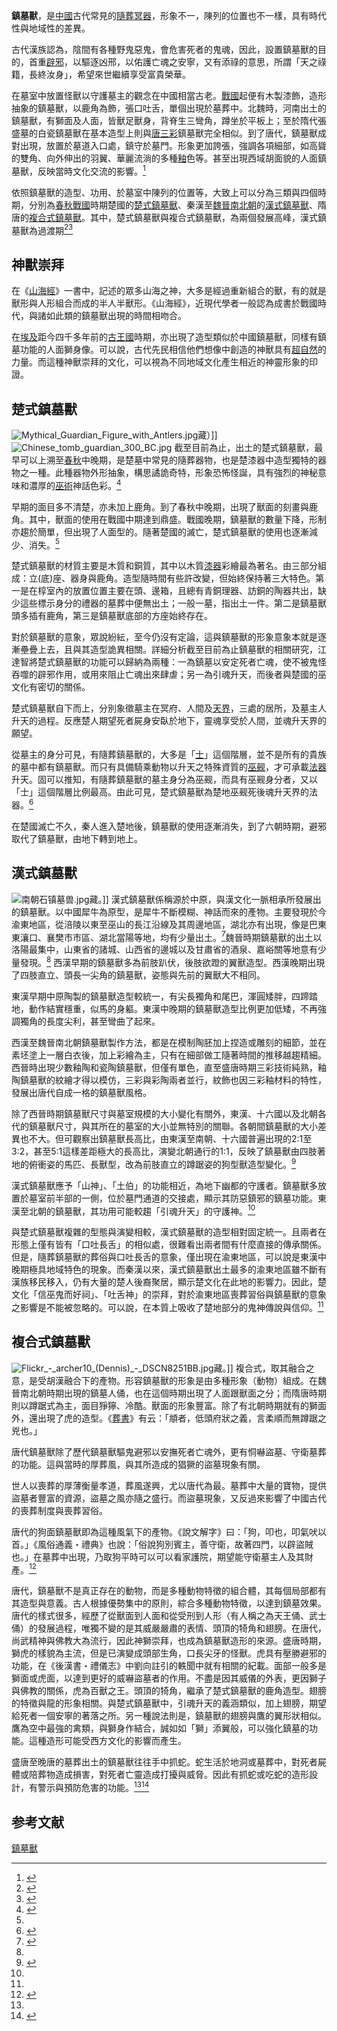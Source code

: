 '''鎮墓獸'''，是[[中國|中國]]古代常見的[[陪葬品|隨葬冥器]]，形象不一，陳列的位置也不一樣，具有時代性與地域性的差異。

古代漢族認為，陰間有各種野鬼惡鬼，會危害死者的鬼魂，因此，設置鎮墓獸的目的，首重[[辟邪|辟邪]]，以驅逐凶邢，以佑護亡魂之安寧，又有添祿的意思，所謂「天之祿籍，長終汝身」，希望來世繼續享受富貴榮華。

在墓室中放置怪獸以守護墓主的觀念在中國相當古老。[[戰國|戰國]]起便有木製漆飾，造形抽象的鎮墓獸，以鹿角為飾，張口吐舌，單個出現於墓葬中。北魏時，河南出土的鎮墓獸，有獅面及人面，皆獸足獸身，背脊生三彎角，蹲坐於平板上；至於隋代張盛墓的白瓷鎮墓獸在基本造型上則與[[唐三彩|唐三彩]]鎮墓獸完全相似。到了唐代，鎮墓獸成對出現，放置於墓道入口處，鎮守於墓門。形象更加誇張，強調各項細部，如高聳的雙角、向外伸出的羽翼、華麗流淌的多種[[釉|釉]]色等。甚至出現西域胡面貌的人面鎮墓獸，反映當時文化交流的影響。<ref>{{Cite book|title=“鎮墓獸”源流考|last=袁朝、李儒勝|first=|publisher=中南民族大學學報：人文社會科學版|year=2005|isbn=|location=|pages=147－150}}</ref>

依照鎮墓獸的造型、功用、於墓室中陳列的位置等，大致上可以分為三類與四個時期，分別為[[春秋戰國|春秋戰國]]時期楚國的[[楚式鎮墓獸|楚式鎮墓獸]]、秦漢至[[魏晉南北朝|魏晉南北朝]]的[[漢式鎮墓獸|漢式鎮墓獸]]、隋唐的[[複合式鎮墓獸|複合式鎮墓獸]]。其中，楚式鎮墓獸與複合式鎮墓獸，為兩個發展高峰，漢式鎮墓獸為過渡期<ref name=":0">{{Cite journal|title=從長沙地區戰國早，中期帶鎮墓獸楚墓看葬俗的傳播與轉換|author=王詩涵|url=|journal=早期中國史研究|issue=一|doi=|others=|year=|volume=七|page=89-117|pmid=}}</ref><ref name=":7">{{Cite journal|title=魏晉鎮墓獸俑分期研究|author=張成|url=|journal=中央民族大學，碩士學務論文|issue=|doi=|others=|year=2010年5月|volume=|page=１－７８|pmid=}}</ref>

== 神獸崇拜 ==
在《[[山海經|山海經]]》一書中，記述的眾多山海之神，大多是經過重新組合的獸，有的就是獸形與人形組合而成的半人半獸形。《山海經》，近現代學者一般認為成書於戰國時代，與諸如此類的鎮墓獸出現的時間相吻合。

在[[埃及|埃及]]距今四千多年前的[[古王國|古王國]]時期，亦出現了造型類似於中國鎮墓獸，同樣有鎮墓功能的人面獅身像。可以說，古代先民相信他們想像中創造的神獸具有[[超自然|超自然]]的力量。而這種神獸崇拜的文化，可以視為不同地域文化產生相近的神靈形象的印證。

== 楚式鎮墓獸 ==
[[File:Mythical_Guardian_Figure_with_Antlers.jpg|left]]藏）]]
[[File:Chinese_tomb_guardian_300_BC.jpg|thumb]]
{{main|楚式鎮墓獸}}
截至目前為止，出土的楚式鎮墓獸，最早可以上溯至[[春秋|春秋]]中晚期，是楚墓中常見的隨葬器物，也是楚漆器中造型獨特的器物之一種。此種器物外形抽象，構思譎詭奇特，形象恐怖怪誕，具有強烈的神秘意味和濃厚的[[巫術|巫術]]神話色彩。<ref name=":1">{{Cite journal|title=楚墓中「鎮墓獸」之分佈與演變及其形象義析論|author=蔡其原|url=|journal=東華中國文學研究|issue=四|doi=|others=|year=2006年9月|volume=|page=25~50|pmid=}}</ref>

早期的面目多不清楚，亦未加上鹿角。到了春秋中晚期，出現了獸面的刻畫與鹿角。其中，獸面的使用在戰國中期達到鼎盛。戰國晚期，鎮墓獸的數量下降，形制亦趨於簡單，但出現了人面型的。隨著楚國的滅亡，楚式鎮墓獸的使用也逐漸減少、消失。<ref name=":0" />

楚式鎮墓獸的材質主要是木質和銅質，其中以木質[[漆器|漆器]]彩繪最為著名。由三部分組成：立(底)座、器身與鹿角。造型隨時間有些許改變，但始終保持著三大特色。第一是在椁室內的放置位置主要在頭、邊箱，且總有青銅理器、訪銅的陶器共出，缺少這些標示身分的禮器的墓葬中便無出土；一般一墓，指出土一件。第二是鎮墓獸頭多插有鹿角，第三是鎮墓獸底部的方座始終存在。

對於鎮墓獸的意象，眾說紛紜，至今仍沒有定論，這與鎮墓獸的形象意象本就是逐漸壘疊上去，且與其造型詭異相關。詳細分析截至目前為止鎮墓獸的相關研究，江達智將楚式鎮墓獸的功能可以歸納為兩種：一為鎮墓以安定死者亡魂，使不被鬼怪吞噬的辟邪作用，或用來阻止亡魂出來肆虐；另一為引魂升天，而後者與楚國的巫文化有密切的關係。

楚式鎮墓獸自下而上，分別象徵墓主在冥府、人間及[[天界|天界]]，三處的居所，及墓主人升天的過程。反應楚人期望死者屍身安臥於地下，靈魂享受於人間，並魂升天界的願望。

從墓主的身分可見，有隨葬鎮墓獸的，大多是「[[士|士]]」這個階層，並不是所有的貴族的墓中都有鎮墓獸。而只有具備騎乘動物以升天之特殊資質的[[巫觋|巫觋]]，才可承載[[法器|法器]]升天。固可以推知，有隨葬鎮墓獸的墓主身分為巫觋，而具有巫觋身分者，又以「士」這個階層比例最高。由此可見，楚式鎮墓獸為楚地巫觋死後魂升天界的法器。<ref>{{Cite journal|title=試論楚式“鎮墓獸”與東周時期楚民族的巫文化|author=丁蘭|url=|journal=武漢文博|issue=一|doi=|others=|year=2010|volume=|page=28-32|pmid=}}</ref>

在楚國滅亡不久，秦人進入楚地後，鎮墓獸的使用逐漸消失，到了六朝時期，避邪取代了鎮墓獸，由地下轉到地上。

== 漢式鎮墓獸 ==
[[File:南朝石镇墓兽.jpg|thumb]]藏。]]
{{main|漢式鎮墓獸}}
漢式鎮墓獸係稱源於中原，與漢文化一脈相承所發展出的鎮墓獸。以中國犀牛為原型，是犀牛不斷模糊、神話而來的產物。主要發現於今渝東地區，從涪陵以東至巫山的長江沿線及其周邊地區，湖北亦有出現，像是巴東東瀼口、襄樊市市區、湖北當陽等地，均有少量出土。<ref name=":2">{{Cite book|title=三峽地區漢代鎮墓俑、獸考辨|last=曾繁模|first=|publisher=|year=|isbn=|location=|pages=}}</ref>魏晉時期鎮墓獸的出土以洛陽最集中，山東省的諸城、山西省的邊城以及甘肅省的酒泉、嘉峪關等地意有少量發現。<ref name=":7" />
西漢早期的鎮墓獸多為前肢趴伏，後肢欲蹬的翼獸造型。西漢晚期出現了四肢直立、頭長一尖角的鎮墓獸，姿態與先前的翼獸大不相同。

東漢早期中原陶製的鎮墓獸造型較統一，有尖長獨角和尾巴，渾圓矮胖，四蹄踏地，動作結實穩重，似馬的身軀。東漢中晚期的鎮墓獸造型比例更加低矮，不再強調獨角的長度尖利，甚至彎曲了起來。

西漢至魏晉南北朝鎮墓獸製作方法，都是在模制陶胚加上捏造或雕刻的細節，並在素坯塗上一層白衣後，加上彩繪為主，只有在細部做工隨著時間的推移越趨精細。西晉時出現少數釉陶和瓷陶鎮墓獸，但僅有單色，直至盛唐時期三彩技術純熟，釉陶鎮墓獸的紋繪才得以模仿，三彩與彩陶兩者並行，紋飾也因三彩釉材料的特性，發展出唐代自成一格的鎮墓獸風格。

除了西晉時期鎮墓獸尺寸與墓室規模的大小變化有關外，東漢、十六國以及北朝各代的鎮墓獸尺寸，與其所在的墓室的大小並無特別的關聯。各朝間鎮墓獸的大小差異也不大。但可觀察出鎮墓獸長高比，由東漢至南朝、十六國普遍出現的2:1至3:2，甚至5:1這樣差距極大的長高比，演變北朝通行的1:1，反映了鎮墓獸由四肢著地的俯衝姿的馬匹、長獸型，改為前肢直立的蹲踞姿的狗型獸造型變化。<ref name=":3">{{Cite journal|title=北朝鎮墓獸研究|author=陳怡安|url=|journal=國立師範大學美術學研究所1001 中國美術史組碩士論文|issue=|doi=|others=|year=|volume=|page=|pmid=}}</ref>

漢式鎮墓獸應予「山神」、「土伯」的功能相近，為地下幽都的守護者。鎮墓獸多放置於墓室前半部的一側，位於墓門通道的交接處，顯示其防惡鎮邪的鎮墓功能。東漢至北朝的鎮墓獸，其功用可能較趨「引魂升天」的守護神。<ref name=":2" />

與楚式鎮墓獸複雜的型態與演變相較，漢式鎮墓獸的造型相對固定統一。且兩者在形態上僅有皆有「口吐長舌」的相似處，很難看出兩者間有什麼直接的傳承關係。但是，隨葬鎮墓獸的葬俗與口吐長舌的意象，僅出現在渝東地區，可以說是東漢中晚期極具地域特色的現象。而秦漢以來，漢式鎮墓獸出土最多的渝東地區雖不斷有漢族移民移入，仍有大量的楚人後裔聚居，顯示楚文化在此地的影響力。因此，楚文化「信巫鬼而好祠」、「吐舌神」的崇拜，對於渝東地區喪葬習俗與鎮墓獸的意象之影響是不能被忽略的。可以說，在本質上吸收了楚地部分的鬼神傳說與信仰。<ref name=":2" />

== 複合式鎮墓獸 ==
[[File:Flickr_-_archer10_(Dennis)_-_DSCN8251BB.jpg|thumb]]藏。]]
{{main|複合式鎮墓獸}}
複合式，取其融合之意，是受胡漢融合下的產物。形容鎮墓獸的形象是由多種形象（動物）組成。在魏晉南北朝時期出現的鎮墓人俑，也在這個時期出現了人面跟獸面之分；而隋唐時期則以蹲踞式為主，面目猙獰、冷酷。獸面的形象豐富。除了有北朝時期就有的獅面外，還出現了虎的造型。《[[葬书|葬書]]》有云：「頫者，低頭府狀之義，言柔順而無蹲踞之兇也。」

唐代鎮墓獸除了歷代鎮墓獸驅鬼避邪以安撫死者亡魂外，更有恫嚇盜墓、守衛墓葬的功能。這與當時的厚葬風，與其所造成的猖獗的盜墓現象有關。

世人以喪葬的厚薄衡量孝道，葬風遂興，尤以唐代為最。墓葬中大量的寶物，提供盜墓者豐富的資源，盜墓之風亦隨之盛行。而盜墓現象，又反過來影響了中國古代的喪葬制度與喪葬習俗。

唐代的狗面鎮墓獸即為這種風氣下的產物。《說文解字》曰：「狗，叩也，叩氣吠以首。」《風俗通義・禮典》也說：「俗說狗別賓主，善守衛，故著四門，以辟盜賊也。」在墓葬中出現，乃取狗平時可以可以看家護院，期望能守衛墓主人及其財產。<ref name=":4">{{Cite journal|title=唐代鎮墓獸二題|author=楊學晨|url=|journal=跨世紀|issue=一|doi=|others=|year=2009|volume=十七|page=１５８－１５９|pmid=}}</ref>

唐代，鎮墓獸不是真正存在的動物，而是多種動物特徵的組合體，其每個局部都有其造型與意義。古人根據優勢集中的原則，綜合多種動物特徵，以達到鎮墓效果。唐代的樣式很多，經歷了從獸面到人面和從受刑到人形（有人稱之為天王俑、武士俑）的發展過程，唯獨不變的是其威嚴嚴肅的表情、頭頂的犄角和翅膀。在唐代，尚武精神與佛教大為流行，因此神獅崇拜，也成為鎮墓獸造形的來源。盛唐時期，獅虎的樣貌為主流，但是已演變成頭部生角，口長尖牙的怪獸。虎具有壓勝避邪的功能，在《後漢書・禮儀志》中劉向註引的軼聞中就有相關的紀載。面部一般多是獅面或虎面，以達到更好的威嚇盜墓者的作用。不盡是因其威儀的外表，更因獅子與佛教的關係，虎為百獸之王。頭頂的犄角，繼承了楚式鎮墓獸的鹿角造型。翅膀的特徵與龍的形象相關。與楚式鎮墓獸中，引魂升天的義涵類似，加上翅膀，期望給死者一個安寧的著落之所。另一種說法則是，鎮墓獸的翅膀與鷹的翼形狀相似。鷹為空中最強的禽類，與獅身作結合，誠如如「獅」添翼般，可以強化鎮墓的功能。這種造形可能受西方文化的影響而產生。

盛唐至晚唐的墓葬出土的鎮墓獸往往手中抓蛇。蛇生活於地洞或墓葬中，對死者屍體或陪葬物造成損害，對死者亡靈造成打擾與威脅。因此有抓蛇或吃蛇的造形設計，有警示與預防危害的功能。<ref name=":4" /><ref name=":5">{{Cite journal|title=盛唐“鎮墓獸”形象內涵解讀──兼談鎮墓獸所體現的中西文化交流問題|author=李峰、陳濤吉|url=|journal=貴州教育學院學報|issue=一|doi=|others=|year=2008年1月|volume=二十四|page=48～53|pmid=}}</ref>

==参考文献==
{{reflist}}

[[Category:鎮墓獸|]]
